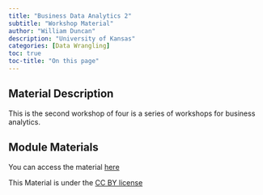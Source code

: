 ```yaml
---
title: "Business Data Analytics 2"
subtitle: "Workshop Material"
author: "William Duncan"
description: "University of Kansas"
categories: [Data Wrangling]
toc: true
toc-title: "On this page"
---
```


## Material Description

This is the second workshop of four is a series of workshops for business analytics.

## Module Materials

You can access the material [here](https://github.com/KansasData/Module/tree/main/ku_duncan_business2)

This Material is under the [CC BY license](https://creativecommons.org/licenses/by/4.0/deed.en)